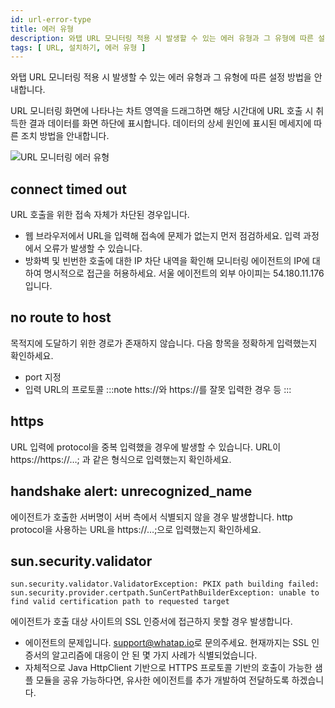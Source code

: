 ```yaml
---
id: url-error-type
title: 에러 유형
description: 와탭 URL 모니터링 적용 시 발생할 수 있는 에러 유형과 그 유형에 따른 설정 방법을 안내합니다.
tags: [ URL, 설치하기, 에러 유형 ]
---
```


와탭 URL 모니터링 적용 시 발생할 수 있는 에러 유형과 그 유형에 따른 설정 방법을 안내합니다.

URL 모니터링 화면에 나타나는 차트 영역을 드래그하면 해당 시간대에 URL 호출 시 취득한 결과 데이터를 화면 하단에 표시합니다. 데이터의 상세 원인에 표시된 메세지에 따른 조치 방법을 안내합니다.

![URL 모니터링 에러 유형](/img/url-error-type.png)

## connect timed out

URL 호출을 위한 접속 자체가 차단된 경우입니다.

* 웹 브라우저에서 URL을 입력해 접속에 문제가 없는지 먼저 점검하세요. 입력 과정에서 오류가 발생할 수 있습니다.
* 방화벽 및 빈번한 호출에 대한 IP 차단 내역을 확인해 모니터링 에이전트의 IP에 대하여 명시적으로 접근을 허용하세요. 서울 에이전트의 외부 아이피는 54.180.11.176입니다.

## no route to host

목적지에 도달하기 위한 경로가 존재하지 않습니다. 다음 항목을 정확하게 입력했는지 확인하세요.

* port 지정
* 입력 URL의 프로토콜
  :::note
  htts://와 https://를 잘못 입력한 경우 등
  :::

## https

URL 입력에 protocol을 중복 입력했을 경우에 발생할 수 있습니다. URL이 https://https://…​; 과 같은 형식으로 입력했는지 확인하세요.

## handshake alert: unrecognized_name

에이전트가 호출한 서버명이 서버 측에서 식별되지 않을 경우 발생합니다. http protocol을 사용하는 URL을 https://…​;으로 입력했는지 확인하세요.

## sun.security.validator

```text
sun.security.validator.ValidatorException: PKIX path building failed:
sun.security.provider.certpath.SunCertPathBuilderException: unable to find valid certification path to requested target
```

에이전트가 호출 대상 사이트의 SSL 인증서에 접근하지 못할 경우 발생합니다.

* 에이전트의 문제입니다. [support@whatap.io](mailto:support@whatap.io)로 문의주세요. 현재까지는 SSL 인증서의 알고리즘에 대응이 안 된 몇 가지 사례가 식별되었습니다.
* 자체적으로 Java HttpClient 기반으로 HTTPS 프로토콜 기반의 호출이 가능한 샘플 모듈을 공유 가능하다면, 유사한 에이전트를 추가 개발하여 전달하도록 하겠습니다.